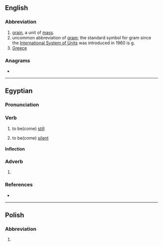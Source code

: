 {{also|GR|Gr|.gr|gr.|Gr.}}
==English==

===Abbreviation===
{{rfc-header|Abbreviation}}
{{head|en|abbreviation}}

# [[grain]], a unit of [[mass]].
# uncommon abbreviation of [[gram]]; the standard symbol for gram since the [[International System of Units]] was introduced in 1960 is [[g]].
# [[Greece]]

===Anagrams===
* {{anagrams|en|a=gr|RG}}

----

==Egyptian==

===Pronunciation===
{{egy-IPA-E}}

===Verb===
{{egy-verb|2-lit|head=<hiero>g:r-A2</hiero>}}

# {{lb|egy|intransitive}} to be(come) [[still]]
# {{lb|egy|intransitive}} to be(come) [[silent]]

====Inflection====
{{egy-conj-2-lit|gr|grr|intr=1}}

===Adverb===
{{egy-adv|head=<hiero>g:r</hiero>}}

# {{abbr of|grw|t=also, furthermore, any more|lang=egy}}

===References===
* {{R:egy:Allen|241}}

----

==Polish==

===Abbreviation===
{{rfc-header|Abbreviation}}
{{head|pl|abbreviation}}

# {{abbreviation of|grosz|lang=pl}}